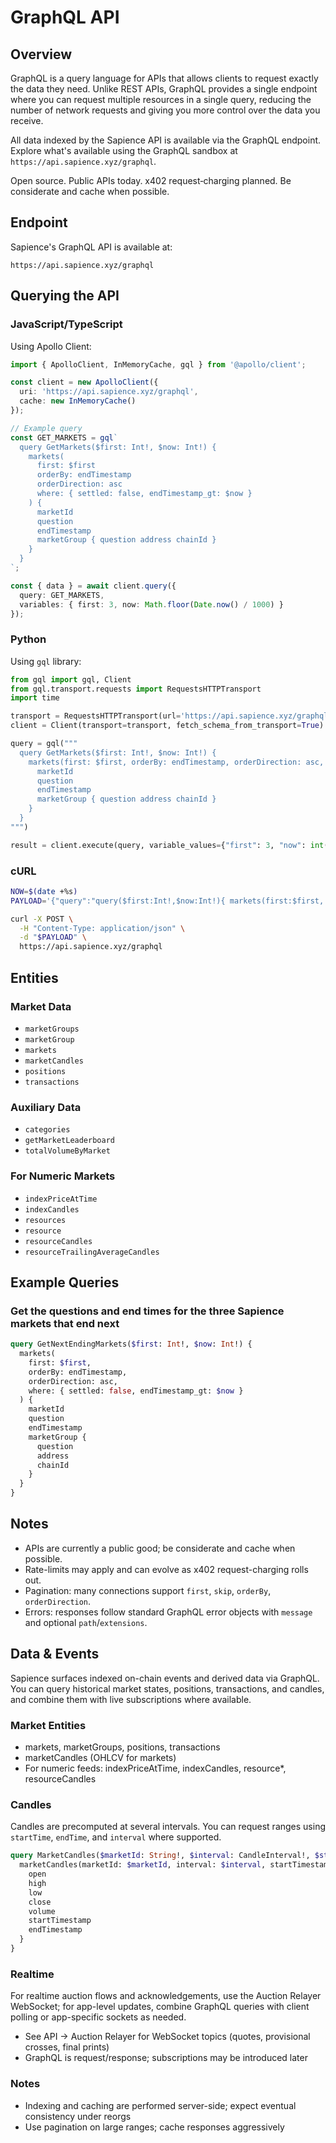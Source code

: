 # GraphQL API

## Overview

GraphQL is a query language for APIs that allows clients to request exactly the data they need. Unlike REST APIs, GraphQL provides a single endpoint where you can request multiple resources in a single query, reducing the number of network requests and giving you more control over the data you receive.

All data indexed by the Sapience API is available via the GraphQL endpoint. Explore what's available using the GraphQL sandbox at `https://api.sapience.xyz/graphql`.

<p style={{ color: 'var(--vocs-muted)' }}>
  Open source. Public APIs today. x402 request‑charging planned. Be considerate and cache when possible.
</p>

## Endpoint

Sapience's GraphQL API is available at:
```
https://api.sapience.xyz/graphql
```

## Querying the API

### JavaScript/TypeScript

Using Apollo Client:
```typescript
import { ApolloClient, InMemoryCache, gql } from '@apollo/client';

const client = new ApolloClient({
  uri: 'https://api.sapience.xyz/graphql',
  cache: new InMemoryCache()
});

// Example query
const GET_MARKETS = gql`
  query GetMarkets($first: Int!, $now: Int!) {
    markets(
      first: $first
      orderBy: endTimestamp
      orderDirection: asc
      where: { settled: false, endTimestamp_gt: $now }
    ) {
      marketId
      question
      endTimestamp
      marketGroup { question address chainId }
    }
  }
`;

const { data } = await client.query({
  query: GET_MARKETS,
  variables: { first: 3, now: Math.floor(Date.now() / 1000) }
});
```

### Python

Using `gql` library:
```python
from gql import gql, Client
from gql.transport.requests import RequestsHTTPTransport
import time

transport = RequestsHTTPTransport(url='https://api.sapience.xyz/graphql')
client = Client(transport=transport, fetch_schema_from_transport=True)

query = gql("""
  query GetMarkets($first: Int!, $now: Int!) {
    markets(first: $first, orderBy: endTimestamp, orderDirection: asc, where: { settled: false, endTimestamp_gt: $now }) {
      marketId
      question
      endTimestamp
      marketGroup { question address chainId }
    }
  }
""")

result = client.execute(query, variable_values={"first": 3, "now": int(time.time())})
```

### cURL

```bash
NOW=$(date +%s)
PAYLOAD='{"query":"query($first:Int!,$now:Int!){ markets(first:$first, orderBy:endTimestamp, orderDirection:asc, where:{settled:false, endTimestamp_gt:$now}){ marketId question endTimestamp marketGroup{ question address chainId } } }","variables":{"first":3,"now":'$NOW'}}'

curl -X POST \
  -H "Content-Type: application/json" \
  -d "$PAYLOAD" \
  https://api.sapience.xyz/graphql
```

## Entities

### Market Data
* `marketGroups`
* `marketGroup`
* `markets`
* `marketCandles`
* `positions`
* `transactions`

### Auxiliary Data
* `categories`
* `getMarketLeaderboard`
* `totalVolumeByMarket`

### For Numeric Markets
* `indexPriceAtTime`
* `indexCandles`
* `resources`
* `resource`
* `resourceCandles`
* `resourceTrailingAverageCandles`

## Example Queries

### Get the questions and end times for the three Sapience markets that end next

```graphql
query GetNextEndingMarkets($first: Int!, $now: Int!) {
  markets(
    first: $first,
    orderBy: endTimestamp,
    orderDirection: asc,
    where: { settled: false, endTimestamp_gt: $now }
  ) {
    marketId
    question
    endTimestamp
    marketGroup {
      question
      address
      chainId
    }
  }
}
```

## Notes
- APIs are currently a public good; be considerate and cache when possible.
- Rate-limits may apply and can evolve as x402 request-charging rolls out.
 - Pagination: many connections support `first`, `skip`, `orderBy`, `orderDirection`.
 - Errors: responses follow standard GraphQL error objects with `message` and optional `path`/`extensions`.

## Data & Events

Sapience surfaces indexed on-chain events and derived data via GraphQL. You can query historical market states, positions, transactions, and candles, and combine them with live subscriptions where available.

### Market Entities
- markets, marketGroups, positions, transactions
- marketCandles (OHLCV for markets)
- For numeric feeds: indexPriceAtTime, indexCandles, resource*, resourceCandles

### Candles
Candles are precomputed at several intervals. You can request ranges using `startTime`, `endTime`, and `interval` where supported.

```graphql
query MarketCandles($marketId: String!, $interval: CandleInterval!, $start: Int!, $end: Int!) {
  marketCandles(marketId: $marketId, interval: $interval, startTimestamp: $start, endTimestamp: $end) {
    open
    high
    low
    close
    volume
    startTimestamp
    endTimestamp
  }
}
```

### Realtime
For realtime auction flows and acknowledgements, use the Auction Relayer WebSocket; for app-level updates, combine GraphQL queries with client polling or app-specific sockets as needed.

- See API → Auction Relayer for WebSocket topics (quotes, provisional crosses, final prints)
- GraphQL is request/response; subscriptions may be introduced later

### Notes
- Indexing and caching are performed server-side; expect eventual consistency under reorgs
- Use pagination on large ranges; cache responses aggressively